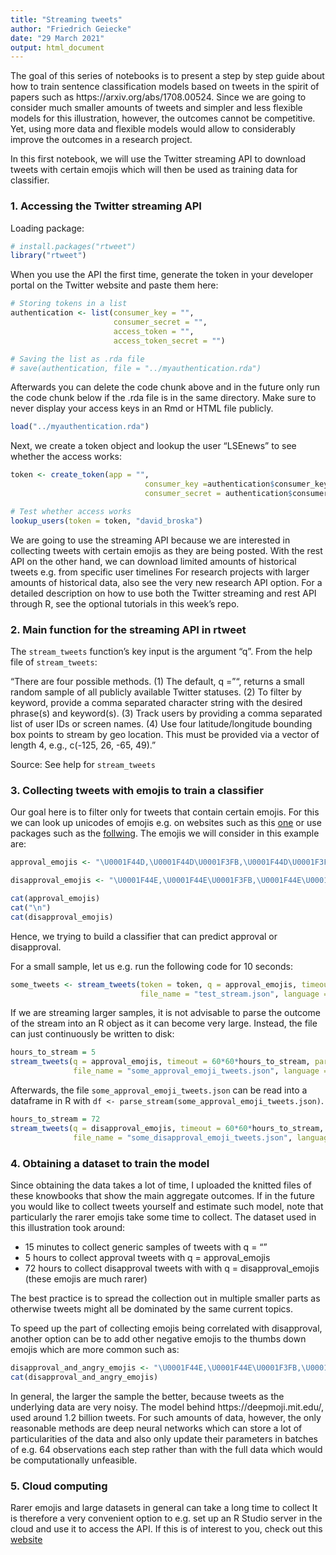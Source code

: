 ```yaml
---
title: "Streaming tweets"
author: "Friedrich Geiecke"
date: "29 March 2021"
output: html_document
---
```


The goal of this series of notebooks is to present a step by step guide about how to train sentence classification models based on tweets in the spirit of papers such as https://arxiv.org/abs/1708.00524. Since we are going to consider much smaller amounts of tweets and simpler and less flexible models for this illustration, however, the outcomes cannot be competitive. Yet, using more data and flexible models would allow to considerably improve the outcomes in a research project.

In this first notebook, we will use the Twitter streaming API to download tweets with certain emojis which will then be used as training data for classifier.

### 1. Accessing the Twitter streaming API

Loading package:

```r
# install.packages("rtweet")
library("rtweet")
```

When you use the API the first time, generate the token in your developer portal on the Twitter website and paste them here:

```r
# Storing tokens in a list
authentication <- list(consumer_key = "",
                       consumer_secret = "",
                       access_token = "",
                       access_token_secret = "")

# Saving the list as .rda file
# save(authentication, file = "../myauthentication.rda")
```

Afterwards you can delete the code chunk above and in the future only run the code chunk below if the .rda file is in the same directory. Make sure to never display your access keys in an Rmd or HTML file publicly.

```r
load("../myauthentication.rda")
```

Next, we create a token object and lookup the user "LSEnews" to see whether the access works:

```r
token <- create_token(app = "", 
                              consumer_key =authentication$consumer_key,
                              consumer_secret = authentication$consumer_secret)

# Test whether access works
lookup_users(token = token, "david_broska")
```

We are going to use the streaming API because we are interested in collecting tweets with certain emojis as they are being posted. With the rest API on the other hand, we can download limited amounts of historical tweets e.g. from specific user timelines For research projects with larger amounts of historical data, also see the very new research API option. For a detailed description on how to use both the Twitter streaming and rest API through R, see the optional tutorials in this week's repo.

### 2. Main function for the streaming API in rtweet

The `stream_tweets` function's key input is the argument "q". From the help file of `stream_tweets`:

"There are four possible methods. (1) The default, q = "", returns a small random sample of all publicly available Twitter statuses. (2) To filter by keyword, provide a comma separated character string with the desired phrase(s) and keyword(s). (3) Track users by providing a comma separated list of user IDs or screen names. (4) Use four latitude/longitude bounding box points to stream by geo location. This must be provided via a vector of length 4, e.g., c(-125, 26, -65, 49)."

Source: See help for `stream_tweets`

### 3. Collecting tweets with emojis to train a classifier

Our goal here is to filter only for tweets that contain certain emojis. For this we can look up unicodes of emojis e.g. on websites such as this [one](https://emojipedia.org/) or use packages such as the [follwing](https://github.com/hadley/emo). The emojis we will consider in this example are:

```r
approval_emojis <- "\U0001F44D,\U0001F44D\U0001F3FB,\U0001F44D\U0001F3FC,\U0001F44D\U0001F3FD,\U0001F44D\U0001F3FE,\U0001F44D\U0001F3FF,\U0001F44F,\U0001F44F\U0001F3FB,\U0001F44F\U0001F3FC,\U0001F44F\U0001F3FD,\U0001F44F\U0001F3FE,\U0001F44F\U0001F3FF"

disapproval_emojis <- "\U0001F44E,\U0001F44E\U0001F3FB,\U0001F44E\U0001F3FC,\U0001F44E\U0001F3FD,\U0001F44E\U0001F3FE,\U0001F44E\U0001F3FF"

cat(approval_emojis)
cat("\n")
cat(disapproval_emojis)
```

Hence, we trying to build a classifier that can predict approval or disapproval.

For a small sample, let us e.g. run the following code for 10 seconds:

```r
some_tweets <- stream_tweets(token = token, q = approval_emojis, timeout = 10, parse = TRUE,
                             file_name = "test_stream.json", language = "en")
```

If we are streaming larger samples, it is not advisable to parse the outcome of the stream into an R object as it can become very large. Instead, the file can just continuously be written to disk:

```r
hours_to_stream = 5
stream_tweets(q = approval_emojis, timeout = 60*60*hours_to_stream, parse = FALSE,
              file_name = "some_approval_emoji_tweets.json", language = "en")
```

Afterwards, the file `some_approval_emoji_tweets.json` can be read into a dataframe in R with `df <- parse_stream(some_approval_emoji_tweets.json)`.


```r
hours_to_stream = 72
stream_tweets(q = disapproval_emojis, timeout = 60*60*hours_to_stream, parse = FALSE,
              file_name = "some_disapproval_emoji_tweets.json", language = "en")
```

### 4. Obtaining a dataset to train the model

Since obtaining the data takes a lot of time, I uploaded the knitted files of these knowbooks that show the main aggregate outcomes. If in the future you would like to collect tweets yourself and estimate such model, note that particularly the rarer emojis take some time to collect. The dataset used in this illustration took around:

- 15 minutes to collect generic samples of tweets with q = ""
- 5 hours to collect approval tweets with q = approval_emojis
- 72 hours to collect disapproval tweets with with q = disapproval_emojis (these emojis are much rarer)

The best practice is to spread the collection out in multiple smaller parts as otherwise tweets might all be dominated by the same current topics.

To speed up the part of collecting emojis being correlated with disapproval, another option can be to add other negative emojis to the thumbs down emojis which are more common such as:

```r
disapproval_and_angry_emojis <- "\U0001F44E,\U0001F44E\U0001F3FB,\U0001F44E\U0001F3FC,\U0001F44E\U0001F3FD,\U0001F44E\U0001F3FE,\U0001F44E\U0001F3FF,\U0001F621,\U0001F92C,\U0001F624,\U0001F620"
cat(disapproval_and_angry_emojis)
```

In general, the larger the sample the better, because tweets as the underlying data are very noisy. The model behind https://deepmoji.mit.edu/, used around 1.2 billion tweets. For such amounts of data, however, the only reasonable methods are deep neural networks which can store a lot of particularities of the data and also only update their parameters in batches of e.g. 64 observations each step rather than with the full data which would be computationally unfeasible.

### 5. Cloud computing

Rarer emojis and large datasets in general can take a long time to collect It is therefore a very convenient option to e.g. set up an R Studio server in the cloud and use it to access the API. If this is of interest to you, check out this [website](https://www.louisaslett.com/RStudio_AMI/)